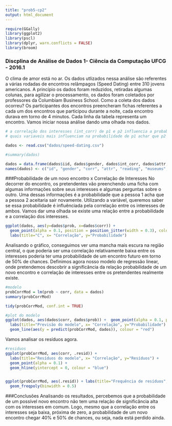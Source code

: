 ```yaml
---
title: "prob5-cp2"
output: html_document
---
```


```r
require(GGally)
library(ggplot2)
library(pscl)
library(dplyr, warn.conflicts = FALSE)
library(broom)
```

### Discplina de Análise de Dados 1- Ciência da Computação UFCG - 2016.1

O clima de amor está no ar. 
Os dados utlizados nessa análise são referentes a várias rodadas de encontros relâmpagos (Speed Dating) entre 310 jovens americanos. A princípio os dados foram reduzidos, retiradas algumas colunas, para agilizar o processamento, os dados foram coletados por professores da Columbiam Business School. 
Como a coleta dos dados ocorreu? Os participantes dos encontros preencheram fichas referentes a cada um dos encontros que participou durante a noite, cada encontro durava em torno de 4 minutos. Cada linha da tabela representa um encontro.
Vamos iniciar nossa análise dando uma olhada nos dados. 
```r
# a correlação dos interesses (int_corr) de p1 e p2 influencia a probabilidade (prob) deles terem um novo encontro?
# quais variaveis mais influenciam na probabilidade de p1 achar que p2 toparia outro encontro?

dados <- read.csv("dados/speed-dating.csv")

#summary(dados)

dados = data.frame(dados$iid, dados$gender, dados$int_corr, dados$attr, dados$reading, dados$museums, dados$art, dados$concerts, dados$shar, dados$like, dados$prob, dados$intel3_s)
names(dados) <- c("id", "gender", "corr", "attr", "reading", "museums", "art", "concerts", "shar", "like", "prob", "selfIntel")


```

###Probabilidade de um novo encontro x Correlação de Interesses
No decorrer do encontro, os pretendentes vão preenchendo uma ficha com algumas informações sobre seus interesses e algumas perguntas sobre o outro. Uma dessas informações é a probabilidade que a pessoa 1 acha que a pessoa 2 aceitaria sair novamente. 
Utilizando a variável, queremos saber se essa probabilidade é influênciada pela correlação entre os interesses de ambos. 
Vamos dar uma olhada se existe uma relação entre a probabilidade e a correlação dos interesses.

```r
ggplot(dados, aes(y=dados$prob, x=dados$corr)) +
  geom_point(alpha = 0.1, position = position_jitter(width = 0.3), color="blue") +
  labs(title="C", x= "Correlação", y="Probabilidade")

```

Analisando o gráfico, conseguimos ver uma mancha mais escura na região central, o que poderia ser uma correlação relativamente baixa entre os interesses poderia ter uma probabilidade de um encontro futuro em torno de 50% de chances.
Definimos agora nosso modelo de regressão linear, onde pretendemos descobrir a significância da relação probabilidade de um novo encontro e correlação de interesses entre os pretendentes realmente existe. 

```r
#modelo
probCorrMod = lm(prob ~ corr, data = dados)
summary(probCorrMod)

tidy(probCorrMod, conf.int = TRUE)

```

```r
#plot do modelo
ggplot(dados, aes(dados$corr, dados$prob)) +  geom_point(alpha = 0.1, position = position_jitter(width = 0.3)) + 
  labs(title="Previsão do modelo", x= "Correlação", y="Probabilidade") +  
  geom_line(aes(y = predict(probCorrMod, dados)), colour = "red")

```

Vamos analisar os resíduos agora.
```r
#residuos
ggplot(probCorrMod, aes(corr, .resid)) + 
  labs(title="Resíduos do modelo", x= "Correlação", y="Resíduos") +
  geom_point(alpha = 0.1) +
  geom_hline(yintercept = 0, colour = "blue")


ggplot(probCorrMod, aes(.resid)) + labs(title="Frequência de resíduos", x= "Resíduo", y="Frequência") + 
  geom_freqpoly(binwidth = 0.5) 


```

###Conclusões
Analisando os resultados, percebemos que a probabilidade de um possível novo encontro não tem uma relação de significância alta com os interesses em comum. Logo, mesmo que a correlação entre os interesses seja baixa, próxima de zero, a probabilidade de um novo encontro chegar 40% e 50% de chances, ou seja, nada está perdido ainda. 
